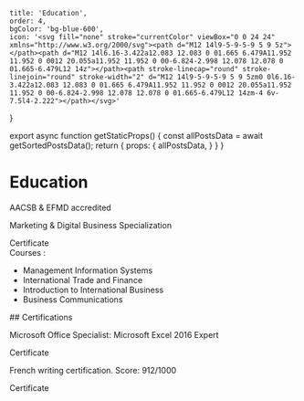     title: 'Education',
    order: 4,
    bgColor: 'bg-blue-600',
    icon: '<svg fill="none" stroke="currentColor" viewBox="0 0 24 24" xmlns="http://www.w3.org/2000/svg"><path d="M12 14l9-5-9-5-9 5 9 5z"></path><path d="M12 14l6.16-3.422a12.083 12.083 0 01.665 6.479A11.952 11.952 0 0012 20.055a11.952 11.952 0 00-6.824-2.998 12.078 12.078 0 01.665-6.479L12 14z"></path><path stroke-linecap="round" stroke-linejoin="round" stroke-width="2" d="M12 14l9-5-9-5-9 5 9 5zm0 0l6.16-3.422a12.083 12.083 0 01.665 6.479A11.952 11.952 0 0012 20.055a11.952 11.952 0 00-6.824-2.998 12.078 12.078 0 01.665-6.479L12 14zm-4 6v-7.5l4-2.222"></path></svg>'
}


<Head>
  <title>{ metadata.title + ' | Martin Chevestrier' }</title>
</Head>

export async function getStaticProps() {
  const allPostsData = await getSortedPostsData();
  return {
    props: {
      allPostsData,
    }
  }
}






# Education
<Main>
    <Section>
        <Card company="ESDES - Lyon Business School" logo={ esdes } place="Lyon, France">
          <Item title="Master's Degree" span="2016 - 2021">
            <p>AACSB & EFMD accredited </p>
            <p>Marketing & Digital Business Specialization </p>
            <CertificateButton
              href="https://certificat.esdes.fr/index.html?key=8624C7AB619B74507879897C08CD2DADCEDD07EBBF523F997D9A15F9673F8A19U2hFTExZWWxDN3o2c0p0UkVyU1FxcjY1RG1RcFBQeVkxbkZBMmd0YVU1a0VKTVBQ"
            >Certificate</CertificateButton>
          </Item>
        </Card>
    </Section>
    <Section>
        <Card company="Elon University - Love School of Business" logo={ elon } place="Elon, NC, USA">
          <Item title="Exchange Semester" span="February - May 2018">
            Courses :
            <ul className="list-[circle] list-inside">
              <li>Management Information Systems </li>
              <li>International Trade and Finance </li>
              <li>Introduction to International Business </li>
              <li>Business Communications </li>
            </ul>
          </Item>
        </Card>
    </Section>
</Main>
## Certifications
<Main>
    <Section>
        <Card company="Microsoft Office Specialist - Excel Expert" logo={ excel }>
            <p className="pl-8">Microsoft Office Specialist: Microsoft Excel 2016 Expert </p>
            <CertificateButton
              href="https://www.credly.com/badges/829327ab-3cf7-4651-be3c-a42014ac1cce/linked_in_profile"
            >Certificate</CertificateButton>
        </Card>
    </Section>
    <Section>
        <Card company="Certificat Voltaire" logo={ certificatvoltaire }>
          <p className="pl-8">French writing certification. Score: 912/1000</p>
          <CertificateButton
              href="https://mon.certificat-voltaire.fr/verification-certificat?code=9HWG4RN"
          >Certificate</CertificateButton>
        </Card>
    </Section>
</Main>
